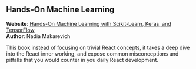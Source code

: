 
## Hands-On Machine Learning

<UnderConstruction />

**Website**: [Hands-On Machine Learning with Scikit-Learn, Keras, and TensorFlow](https://www.advanced-react.com)\
**Author**: Nadia Makarevich

This book instead of focusing on trivial React concepts, it takes a deep dive into the React inner working, and expose common misconceptions and pitfalls that you would counter in you daily React development.